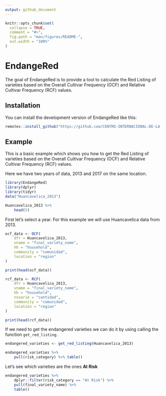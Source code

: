 ```yaml
---
output: github_document
---
```


<!-- README.md is generated from README.Rmd. Please edit that file -->

```r
knitr::opts_chunk$set(
  collapse = TRUE,
  comment = "#>",
  fig.path = "man/figures/README-",
  out.width = "100%"
)
```

# EndangeRed

<!-- badges: start -->
<!-- badges: end -->

The goal of EndangeRed is to provide a tool to calculate the Red Listing of varieties based on the Overall Cultivar Frequency (OCF) and Relative Cultivar Frequency (RCF) values.

## Installation

You can install the development version of EndangeRed like this:

``` r
remotes::install_github("https://github.com/CENTRO-INTERNACIONAL-DE-LA-PAPA/EndangeRed")
```

## Example

This is a basic example which shows you how to get the Red Listing of varieties based on the Overall Cultivar Frequency (OCF) and Relative Cultivar Frequency (RCF) values.

Here we have two years of data, 2013 and 2017 on the same location.

```r

library(EndangeRed)
library(dplyr)
library(tidyr)
data("Huancavelica_2013")

Huancavelica_2013 %>% 
    head(5)

```

First let's select a year. For this example we will use Huancavelica data from 2013.

```r

ocf_data <- OCF(
    dfr = Huancavelica_2013,
    vname = "final_variety_name",
    hh = "household",
    community = "comunidad",
    location = "region"
)

print(head(ocf_data))

rcf_data <- RCF(
    dfr = Huancavelica_2013,
    vname = "final_variety_name",
    hh = "household",
    nsvarie = "cantidad",
    community = "comunidad",
    location = "region"
)

print(head(rcf_data))

```

If we need to get the endangered varieties we can do it by using calling the function `get_red_listing`.

```r

endangered_varieties <- get_red_listing(Huancavelica_2013)

endangered_varieties %>% 
    pull(risk_category) %>% table()

```

Let's see which varieties are the ones **At Risk**

```r

endangered_varieties %>% 
    dplyr::filter(risk_category == "At Risk") %>% 
    pull(final_variety_name) %>% 
    table()

```

